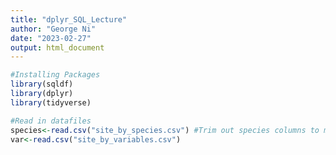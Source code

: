 ```yaml
---
title: "dplyr_SQL_Lecture"
author: "George Ni"
date: "2023-02-27"
output: html_document
---
```

```r
#Installing Packages
library(sqldf)
library(dplyr)
library(tidyverse)
```

```r
#Read in datafiles
species<-read.csv("site_by_species.csv") #Trim out species columns to make it easier to see 
var<-read.csv("site_by_variables.csv")
```

```r


```
```r


```
```r


```
```r


```
```r


```